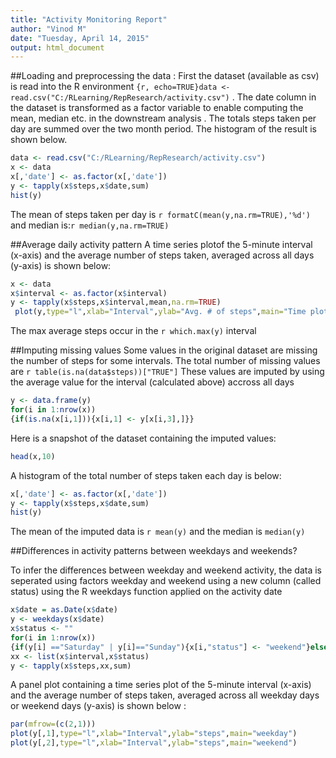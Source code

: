 ```yaml
---
title: "Activity Monitoring Report"
author: "Vinod M"
date: "Tuesday, April 14, 2015"
output: html_document
---
```

##Loading and preprocessing the data :
First the dataset (available as csv) is read into the R environment ```{r, echo=TRUE}data <- read.csv("C:/RLearning/RepResearch/activity.csv")``` . The date column in the dataset is transformed as a factor variable to enable computing the mean, median etc. in the downstream analysis . The totals steps taken per day are summed over the two month period. The histogram of the result is shown below. 


```r
data <- read.csv("C:/RLearning/RepResearch/activity.csv")
x <- data
x[,'date'] <- as.factor(x[,'date'])
y <- tapply(x$steps,x$date,sum)
hist(y)
```

The mean of steps taken per day is `r formatC(mean(y,na.rm=TRUE),'%d')` and median is:`r median(y,na.rm=TRUE)`

##Average daily activity pattern
A time series plotof the 5-minute interval (x-axis) and the average number of steps taken, averaged across all days (y-axis) is shown below:

```r
x <- data
x$interval <- as.factor(x$interval)
y <- tapply(x$steps,x$interval,mean,na.rm=TRUE)
 plot(y,type="l",xlab="Interval",ylab="Avg. # of steps",main="Time plot of 5min intervals")
```

The max average steps occur in the `r which.max(y)` interval

##Imputing missing values
Some values in the original dataset are missing the number of steps for some intervals. The total number of missing values are `r table(is.na(data$steps))["TRUE"] ` These values are imputed by using the average value for the interval (calculated above) accross all days
```r
y <- data.frame(y)
for(i in 1:nrow(x))
{if(is.na(x[i,1])){x[i,1] <- y[x[i,3],]}}
```

Here is a snapshot of the dataset containing the imputed values:
```r
head(x,10)
```

A histogram of the total number of steps taken each day is below:

```r
x[,'date'] <- as.factor(x[,'date'])
y <- tapply(x$steps,x$date,sum)
hist(y)
```

The mean of the imputed data is `r mean(y)` and the median is `median(y)`


##Differences in activity patterns between weekdays and weekends?

To infer the differences between weekday and weekend activity, the data is seperated using factors weekday and weekend using a new column (called status) using the R weekdays function applied on the activity date
```r

x$date = as.Date(x$date)
y <- weekdays(x$date)
x$status <- ""
for(i in 1:nrow(x))
{if(y[i] =="Saturday" | y[i]=="Sunday"){x[i,"status"] <- "weekend"}else{x[i,"status"] <- "weekday"} }
xx <- list(x$interval,x$status)
y <- tapply(x$steps,xx,sum)
```

A panel plot containing a time series plot of the 5-minute interval (x-axis) and the average number of steps taken, averaged across all weekday days or weekend days (y-axis) is shown below :

```r

par(mfrow=(c(2,1)))
plot(y[,1],type="l",xlab="Interval",ylab="steps",main="weekday")
plot(y[,2],type="l",xlab="Interval",ylab="steps",main="weekend")
```


